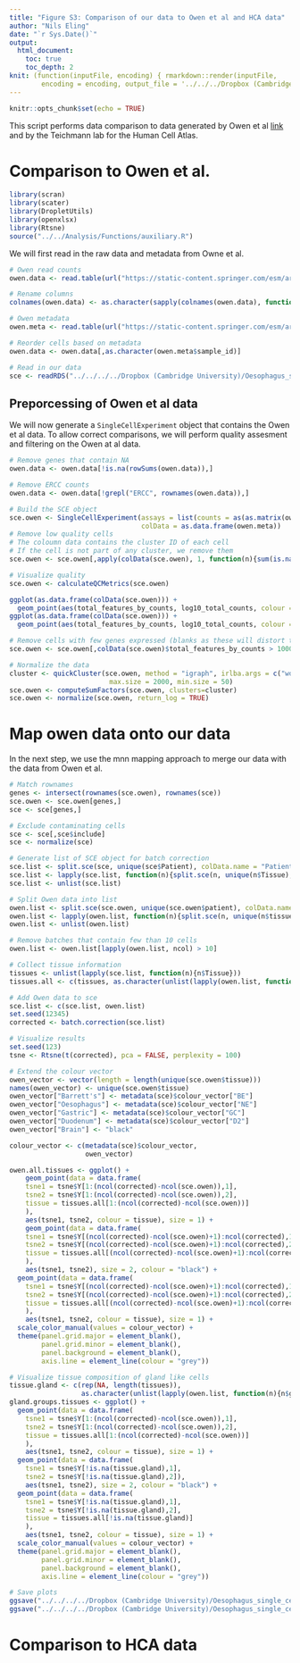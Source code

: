 ```yaml
---
title: "Figure S3: Comparison of our data to Owen et al and HCA data"
author: "Nils Eling"
date: "`r Sys.Date()`"
output: 
  html_document:
    toc: true
    toc_depth: 2
knit: (function(inputFile, encoding) { rmarkdown::render(inputFile, 
        encoding = encoding, output_file = '../../../Dropbox (Cambridge University)/Oesophagus_single_cell/Results/Figures/Fig_S3.html') })
---
```


```r
knitr::opts_chunk$set(echo = TRUE)
```

This script performs data comparison to data generated by Owen et al [link](https://www.nature.com/articles/s41467-018-06796-9/) and by the Teichmann lab for the Human Cell Atlas.

# Comparison to Owen et al.

```r
library(scran)
library(scater)
library(DropletUtils)
library(openxlsx)
library(Rtsne)
source("../../Analysis/Functions/auxiliary.R")
```

We will first read in the raw data and metadata from Owne et al.

```r
# Owen read counts
owen.data <- read.table(url("https://static-content.springer.com/esm/art%3A10.1038%2Fs41467-018-06796-9/MediaObjects/41467_2018_6796_MOESM8_ESM.txt"))

# Rename columns
colnames(owen.data) <- as.character(sapply(colnames(owen.data), function(n){paste(unlist(strsplit(n, "_"))[3:5], collapse = "_")}))

# Owen metadata
owen.meta <- read.table(url("https://static-content.springer.com/esm/art%3A10.1038%2Fs41467-018-06796-9/MediaObjects/41467_2018_6796_MOESM9_ESM.txt"), header = TRUE)

# Reorder cells based on metadata
owen.data <- owen.data[,as.character(owen.meta$sample_id)]

# Read in our data
sce <- readRDS("../../../../Dropbox (Cambridge University)/Oesophagus_single_cell/All_corrected_sce.rds")
```

## Preporcessing of Owen et al data

We will now generate a `SingleCellExperiment` object that contains the Owen et al data.
To allow correct comparisons, we will perform quality assesment and filtering on the Owen at al data.

```r
# Remove genes that contain NA
owen.data <- owen.data[!is.na(rowSums(owen.data)),]

# Remove ERCC counts 
owen.data <- owen.data[!grepl("ERCC", rownames(owen.data)),]

# Build the SCE object
sce.owen <- SingleCellExperiment(assays = list(counts = as(as.matrix(owen.data), "dgCMatrix")),
                                 colData = as.data.frame(owen.meta))
# Remove low quality cells
# The coloumn data contains the cluster ID of each cell
# If the cell is not part of any cluster, we remove them
sce.owen <- sce.owen[,apply(colData(sce.owen), 1, function(n){sum(is.na(n))/7}) != 1]

# Visualize quality
sce.owen <- calculateQCMetrics(sce.owen)

ggplot(as.data.frame(colData(sce.owen))) +
  geom_point(aes(total_features_by_counts, log10_total_counts, colour = tissue))
ggplot(as.data.frame(colData(sce.owen))) +
  geom_point(aes(total_features_by_counts, log10_total_counts, colour = all_k8))

# Remove cells with few genes expressed (blanks as these will distort the normalization)
sce.owen <- sce.owen[,colData(sce.owen)$total_features_by_counts > 1000]

# Normalize the data
cluster <- quickCluster(sce.owen, method = "igraph", irlba.args = c("work" = 100), 
                         max.size = 2000, min.size = 50)
sce.owen <- computeSumFactors(sce.owen, clusters=cluster)
sce.owen <- normalize(sce.owen, return_log = TRUE)
```

# Map owen data onto our data

In the next step, we use the mnn mapping approach to merge our data with the data from Owen et al. 

```r
# Match rownames
genes <- intersect(rownames(sce.owen), rownames(sce))
sce.owen <- sce.owen[genes,]
sce <- sce[genes,]

# Exclude contaminating cells
sce <- sce[,sce$include]
sce <- normalize(sce)

# Generate list of SCE object for batch correction
sce.list <- split.sce(sce, unique(sce$Patient), colData.name = "Patient")
sce.list <- lapply(sce.list, function(n){split.sce(n, unique(n$Tissue), colData.name = "Tissue")})
sce.list <- unlist(sce.list)

# Split Owen data into list
owen.list <- split.sce(sce.owen, unique(sce.owen$patient), colData.name = "patient")
owen.list <- lapply(owen.list, function(n){split.sce(n, unique(n$tissue), colData.name = "tissue")})
owen.list <- unlist(owen.list)

# Remove batches that contain few than 10 cells
owen.list <- owen.list[lapply(owen.list, ncol) > 10]

# Collect tissue information
tissues <- unlist(lapply(sce.list, function(n){n$Tissue}))
tissues.all <- c(tissues, as.character(unlist(lapply(owen.list, function(n){n$tissue}))))

# Add Owen data to sce
sce.list <- c(sce.list, owen.list)
set.seed(12345)
corrected <- batch.correction(sce.list)

# Visualize results
set.seed(123)
tsne <- Rtsne(t(corrected), pca = FALSE, perplexity = 100)

# Extend the colour vector
owen_vector <- vector(length = length(unique(sce.owen$tissue)))
names(owen_vector) <- unique(sce.owen$tissue)
owen_vector["Barrett's"] <- metadata(sce)$colour_vector["BE"]
owen_vector["Oesophagus"] <- metadata(sce)$colour_vector["NE"]
owen_vector["Gastric"] <- metadata(sce)$colour_vector["GC"]
owen_vector["Duodenum"] <- metadata(sce)$colour_vector["D2"]
owen_vector["Brain"] <- "black"

colour_vector <- c(metadata(sce)$colour_vector, 
                   owen_vector)

owen.all.tissues <- ggplot() +
    geom_point(data = data.frame(
    tsne1 = tsne$Y[1:(ncol(corrected)-ncol(sce.owen)),1],
    tsne2 = tsne$Y[1:(ncol(corrected)-ncol(sce.owen)),2],
    tissue = tissues.all[1:(ncol(corrected)-ncol(sce.owen))]
    ), 
    aes(tsne1, tsne2, colour = tissue), size = 1) +
    geom_point(data = data.frame(
    tsne1 = tsne$Y[(ncol(corrected)-ncol(sce.owen)+1):ncol(corrected),1],
    tsne2 = tsne$Y[(ncol(corrected)-ncol(sce.owen)+1):ncol(corrected),2],
    tissue = tissues.all[(ncol(corrected)-ncol(sce.owen)+1):ncol(corrected)]
    ), 
    aes(tsne1, tsne2), size = 2, colour = "black") +
  geom_point(data = data.frame(
    tsne1 = tsne$Y[(ncol(corrected)-ncol(sce.owen)+1):ncol(corrected),1],
    tsne2 = tsne$Y[(ncol(corrected)-ncol(sce.owen)+1):ncol(corrected),2],
    tissue = tissues.all[(ncol(corrected)-ncol(sce.owen)+1):ncol(corrected)]
    ), 
    aes(tsne1, tsne2, colour = tissue), size = 1) + 
  scale_color_manual(values = colour_vector) +
  theme(panel.grid.major = element_blank(), 
        panel.grid.minor = element_blank(),
        panel.background = element_blank(), 
        axis.line = element_line(colour = "grey"))

# Visualize tissue composition of gland like cells
tissue.gland <- c(rep(NA, length(tissues)), 
                  as.character(unlist(lapply(owen.list, function(n){n$gland_cells_k3}))))
gland.groups.tissues <- ggplot() +
  geom_point(data = data.frame(
    tsne1 = tsne$Y[1:(ncol(corrected)-ncol(sce.owen)),1],
    tsne2 = tsne$Y[1:(ncol(corrected)-ncol(sce.owen)),2],
    tissue = tissues.all[1:(ncol(corrected)-ncol(sce.owen))]
    ), 
    aes(tsne1, tsne2, colour = tissue), size = 1) +
  geom_point(data = data.frame(
    tsne1 = tsne$Y[!is.na(tissue.gland),1],
    tsne2 = tsne$Y[!is.na(tissue.gland),2]), 
    aes(tsne1, tsne2), size = 2, colour = "black") +
  geom_point(data = data.frame(
    tsne1 = tsne$Y[!is.na(tissue.gland),1],
    tsne2 = tsne$Y[!is.na(tissue.gland),2],
    tissue = tissues.all[!is.na(tissue.gland)]
    ), 
    aes(tsne1, tsne2, colour = tissue), size = 1) + 
  scale_color_manual(values = colour_vector) +
  theme(panel.grid.major = element_blank(), 
        panel.grid.minor = element_blank(),
        panel.background = element_blank(), 
        axis.line = element_line(colour = "grey"))

# Save plots
ggsave("../../../../Dropbox (Cambridge University)/Oesophagus_single_cell/Results/Figures/Supplementary_figures/Figure_S3/All_owen_data.pdf", owen.all.tissues, width = 6, height = 5)
ggsave("../../../../Dropbox (Cambridge University)/Oesophagus_single_cell/Results/Figures/Supplementary_figures/Figure_S3/Glandlike_owen_data.pdf", gland.groups.tissues, width = 6, height = 5)
```

# Comparison to HCA data